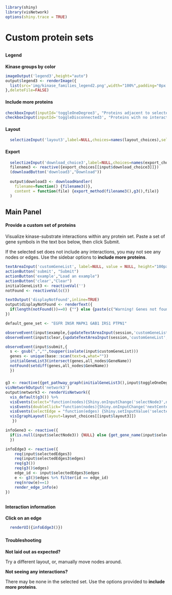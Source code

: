 ```r
library(shiny)
library(visNetwork)
options(shiny.trace = TRUE)
```
# Custom protein sets
##  {.sidebar data-width="200" .opening-page-text}

#### Legend
<p class='options-text'><b>Kinase groups by color</b></p>
```r
imageOutput('legend3',height="auto")
output$legend3 <- renderImage({
  list(src='img/kinase_families_legend2.png',width="100%",padding="0px 0px 5px 0px")
},deleteFile=FALSE)
```

#### Include more proteins
```r
checkboxInput(inputId='toggleOneDegree3', "Proteins adjacent to selected set", value = FALSE)
checkboxInput(inputId='toggleDisconnected3', "Proteins with no interactions", value = FALSE)
```

#### Layout 
```r
  selectizeInput('layout3',label=NULL,choices=names(layout_choices),selected="Default",multiple=FALSE)
```

#### Export
```r
  selectizeInput('download_choice3',label=NULL,choices=names(export_choices))
  filename3 <- reactive({export_choices[[input$download_choice3]]})
  (downloadButton('download3',"Download"))
  
  output$download3 <- downloadHandler(
    filename=function() {filename3()},
    content = function(file) {export_method(filename3(),g3(),file)}
  )
```

## Main Panel {data-width=1000}
#### Provide a custom set of proteins {.opening-page-text}
Visualize kinase-substrate interactions within any protein set. Paste a set of gene symbols in the text box below, then click Submit.

<p class='options-text'>
If the selected set does not include any interactions, you may not see any nodes or edges. Use the sidebar options to <b>include more proteins</b>.
</p>

  
```r


textAreaInput('customGeneList', label=NULL, value = NULL, height="100px",width = "98%")
actionButton('submit', "Submit")
actionButton('example',"Load an example")
actionButton('clear',"Clear")
initialGeneList3 <- reactiveVal('')
notFound <- reactiveVal(c())

textOutput('displayNotFound',inline=TRUE)
output$displayNotFound <- renderText({
  if(length(notFound())==0) {""} else {paste(c("Warning! Genes not found: ",notFound()))}
})

default_gene_set <- "EGFR INSR MAPK1 GAB1 IRS1 PTPN1"

observeEvent(input$example,{updateTextAreaInput(session,'customGeneList', value=paste(default_gene_set))})
observeEvent(input$clear,{updateTextAreaInput(session,'customGeneList', value="")})

observeEvent(input$submit,{
  s <- gsub(",","",toupper(isolate(input$customGeneList)))
  genes <- unique(base::scan(text=s,what=""))
  initialGeneList3(intersect(genes,all_nodes$GeneName))
  notFound(setdiff(genes,all_nodes$GeneName))
  })

```
##### {}
### {}
```r
g3 <- reactive({get_pathway_graph(initialGeneList3(),input$toggleOneDegree3,input$toggleDisconnected3)})
visNetworkOutput('network3')
output$network3 <- renderVisNetwork({
  vis_default(g3()) %>%
  visEvents(select="function(nodes){Shiny.onInputChange('selectNode3',nodes.nodes);}") %>%
  visEvents(doubleClick="function(nodes){Shiny.onInputChange('nextCenterNode',nodes.nodes)}") %>%
  visEvents(selectEdge = "function(edges) {Shiny.setInputValue('selectedEdges3', edges);}") %>%
  visIgraphLayout(layout=layout_choices[[input$layout3]])
   })

infoGene3 <- reactive({
  if(is.null(input$selectNode3)) {NULL} else {get_gene_name(input$selectNode3)}
  })

infoEdge3 <- reactive({
    req(input$selectedEdges3)
    req(input$selectedEdges3$edges)
    req(g3())
    req(g3()$edges)
    edge_id <- input$selectedEdges3$edges
    e <- g3()$edges %>% filter(id == edge_id)
    req(nrow(e)==1)
    render_edge_info(e)
})

```

##  {data-width="300" .opening-page-text}
### {}
#### Interaction information
<p class='options-text'> <b> Click on an edge</b> </p>

```r
  renderUI({infoEdge3()})
```
### {}
#### Troubleshooting
<div class="options-text">

<p><b>Not laid out as expected? </b></p>
<p>Try a different layout, or, manually move nodes around.</p>
  
<p><b>Not seeing any interactions?</b></p>
<p>There may be none in the selected set. Use the options provided to <b>include more proteins</b>. </p>
</div>